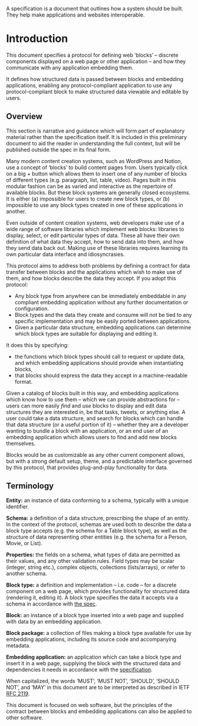 <InfoCardWrapper>

<InfoCard variant="warning" title="What’s a specification?">

A specification is a document that outlines how a system should be built.
They help make applications and websites interoperable.

</InfoCard>

# Introduction

This document specifies a protocol for defining web ‘blocks’ – discrete components displayed on a web page or other application – and how they communicate with any application embedding them.

It defines how structured data is passed between blocks and embedding applications, enabling any protocol-compliant application to use any protocol-compliant block to make structured data viewable and editable by users.

</InfoCardWrapper>

## Overview

<InfoCard variant="info" title="A quick note">

This section is narrative and guidance which will form part of explanatory material rather than the specification itself.
It is included in this preliminary document to aid the reader in understanding the full context, but will be published outside the spec in its final form.

</InfoCard>

Many modern content creation systems, such as WordPress and Notion, use a concept of ‘blocks’ to build content pages from.
Users typically click on a big + button which allows them to insert one of any number of blocks of different types (e.g. paragraph, list, table, video).
Pages built in this modular fashion can be as varied and interactive as the repertoire of available blocks.
But these block systems are generally closed ecosystems.
It is either (a) impossible for users to create new block types, or (b) impossible to use any block types created in one of these applications in another.

Even outside of content creation systems, web developers make use of a wide range of software libraries which implement web blocks: libraries to display, select, or edit particular types of data.
These all have their own definition of what data they accept, how to send data into them, and how they send data back out.
Making use of these libraries requires learning its own particular data interface and idiosyncrasies.

This protocol aims to address both problems by defining a contract for data transfer between blocks and the applications which wish to make use of them, and how blocks describe the data they accept.
If you adopt this protocol:

- Any block type from anywhere can be immediately embeddable in any compliant embedding application without any further documentation or configuration.
- Block types and the data they create and consume will not be tied to any specific implementation and may be easily ported between applications.
- Given a particular data structure, embedding applications can determine which block types are suitable for displaying and editing it.

It does this by specifying:

- the functions which block types should call to request or update data, and which embedding applications should provide when instantiating blocks,
- that blocks should express the data they accept in a machine-readable format.

Given a catalog of blocks built in this way, and embedding applications which know how to use them – which we can provide abstractions for – users can more easily _find_ and _use_ blocks to display and edit data structures they are interested in, be that tasks, tweets, or anything else.
A user could take a data structure, and search for blocks which can handle that data structure (or a useful portion of it) – whether they are a developer wanting to bundle a block with an application, or an end user of an embedding application which allows users to find and add new blocks themselves.

Blocks would be as customizable as any other current component allows, but with a strong default setup, theme, and a predictable interface governed by this protocol, that provides plug-and-play functionality for data.

## Terminology

**Entity:** an instance of data conforming to a schema, typically
with a unique identifier.

**Schema:** a definition of a data structure, prescribing the shape of an entity.
In the context of the protocol, schemas are used both to describe the data a block type accepts (e.g. the schema for a Table block type), as well as the structure of data representing other entities (e.g. the schema for a Person, Movie, or List).

**Properties:** the fields on a schema, what types of data are permitted as their values, and any other validation rules.
Field types may be scalar (integer, string etc.), complex objects, collections (lists/arrays), or refer to another schema.

**Block type:** a definition and implementation – i.e. code – for a discrete component on a web page, which provides functionality for structured data (rendering it, editing it).
A block type specifies the data it accepts via a schema in accordance with [the spec](/spec/embedding-application-implementation).

**Block:** an instance of a block type inserted into a web page and supplied with data by an embedding application.

**Block package:** a collection of files making a block type available for use by embedding applications, including its source code and accompanying metadata.

**Embedding application:** an application which can take a block type and insert it in a web page, supplying the block with the structured data and dependencies it needs in accordance with the [specification](/spec/embedding-application-implementation).

When capitalized, the words ‘MUST’, ‘MUST NOT’, ‘SHOULD’, ‘SHOULD NOT’, and ’MAY’ in this document are to be interpreted as described in IETF [RFC 2119](https://www.ietf.org/rfc/rfc2119.txt).

This document is focused on web software, but the principles of the contract between blocks and embedding applications can also be applied to other software.
